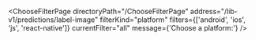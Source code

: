 

<ChooseFilterPage
  directoryPath="/ChooseFilterPage"
  address="/lib-v1/predictions/label-image"
  filterKind="platform"
  filters={['android', 'ios', 'js', 'react-native']}
  currentFilter="all"
  message={'Choose a platform:'}
/>
